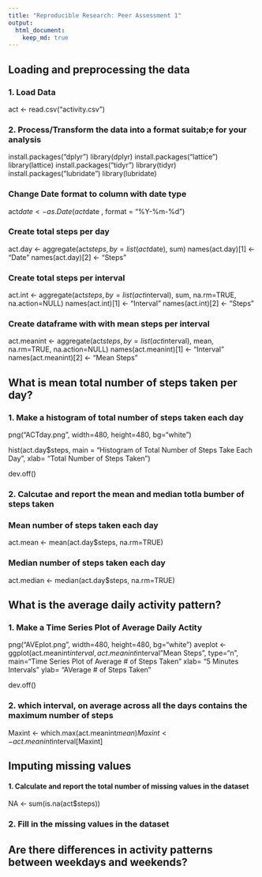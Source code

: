 ```yaml
---
title: "Reproducible Research: Peer Assessment 1"
output: 
  html_document:
    keep_md: true
---
```



## Loading and preprocessing the data

### 1. Load Data

act <- read.csv("activity.csv")

### 2. Process/Transform the data into a format suitab;e for your analysis

install.packages("dplyr")
library(dplyr)
install.packages("lattice")
library(lattice)
install.packages("tidyr")
library(tidyr)
install.packages("lubridate")
library(lubridate)

### Change Date format to column with date type

act$date <- as.Date(act$date , format = "%Y-%m-%d")

### Create total steps per day

act.day <- aggregate(act$steps, by =list (act$date), sum)
names(act.day)[1] <- "Date"
names(act.day)[2] <- "Steps"

### Create total steps per interval

act.int <- aggregate(act$steps, by=list (act$interval), sum, na.rm=TRUE, na.action=NULL)
names(act.int)[1] <- "Interval"
names(act.int)[2] <- "Steps"

### Create dataframe with with mean steps per interval

act.meanint <- aggregate(act$steps, by=list(act$interval), mean, na.rm=TRUE, na.action=NULL)
names(act.meanint)[1] <- "Interval"
names(act.meanint)[2] <- "Mean Steps"


## What is mean total number of steps taken per day?

### 1. Make a histogram of total number of steps taken each day
png("ACTday.png", width=480, height=480, bg="white")

hist(act.day$steps, 
  main = "Histogram of Total Number of Steps Take Each Day",
  xlab= "Total Number of Steps Taken")
  
  dev.off()
  
### 2. Calcutae and report the mean and median totla bumber of steps taken  
  
### Mean number of steps taken each day  

act.mean <- mean(act.day$steps, na.rm=TRUE)

### Median number of steps taken each day

act.median <- median(act.day$steps, na.rm=TRUE)

## What is the average daily activity pattern?

### 1. Make a Time Series Plot of Average Daily Actity

png("AVEplot.png", width=480, height=480, bg="white")
aveplot <- ggplot(act.meanint$interval, act.meanint$interval"Mean Steps", type="n",
  main="Time Series Plot of Average # of Steps Taken"
  xlab= "5 Minutes Intervals"
  ylab= "AVerage # of Steps Taken"

dev.off()

### 2. which interval, on average across all the days contains the maximum number of steps

Maxint <- which.max(act.meanint$mean)
Maxint <- act.meanint$interval[Maxint]

## Imputing missing values

#### 1. Calculate and report the total number of missing values in the dataset

NA <- sum(is.na(act$steps))

### 2. Fill in the missing values in the dataset

## Are there differences in activity patterns between weekdays and weekends?
